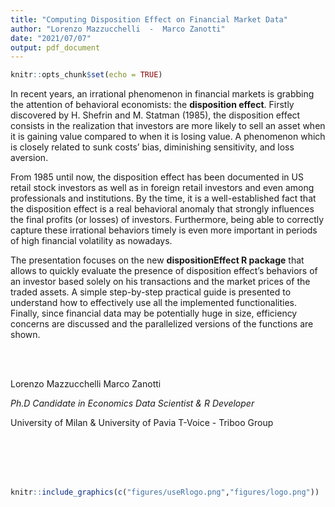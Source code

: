 ```yaml
---
title: "Computing Disposition Effect on Financial Market Data"
author: "Lorenzo Mazzucchelli  -  Marco Zanotti"
date: "2021/07/07"
output: pdf_document
---
```


```r
knitr::opts_chunk$set(echo = TRUE)
```

In recent years, an irrational phenomenon in financial markets is 
grabbing the attention of behavioral economists: the **disposition effect**. 
Firstly discovered by H. Shefrin and M. Statman (1985), the disposition 
effect consists in the realization that investors are more likely to sell 
an asset when it is gaining value compared to when it is losing value. 
A phenomenon which is closely related to sunk costs’ bias, diminishing 
sensitivity, and loss aversion.  

From 1985 until now, the disposition effect has been documented in US 
retail stock investors as well as in foreign retail investors and even 
among professionals and institutions. By the time, it is a well-established 
fact that the disposition effect is a real behavioral anomaly that 
strongly influences the final profits (or losses) of investors. 
Furthermore, being able to correctly capture these irrational behaviors 
timely is even more important in periods of high financial volatility 
as nowadays.  

The presentation focuses on the new **dispositionEffect R package** that 
allows to quickly evaluate the presence of disposition effect’s 
behaviors of an investor based solely on his transactions and the market 
prices of the traded assets. A simple step-by-step practical guide 
is presented to understand how to effectively use all the implemented 
functionalities. Finally, since financial data may be potentially huge 
in size, efficiency concerns are discussed and the parallelized versions 
of the functions are shown.  

&nbsp;  
&nbsp;  

Lorenzo Mazzucchelli \hfill Marco Zanotti  

*Ph.D Candidate in Economics \hfill Data Scientist & R Developer*  

University of Milan & University of Pavia \hfill T-Voice - Triboo Group  

&nbsp;  
&nbsp;  
&nbsp;  
&nbsp;  

```r
knitr::include_graphics(c("figures/useRlogo.png","figures/logo.png"))
``` 
